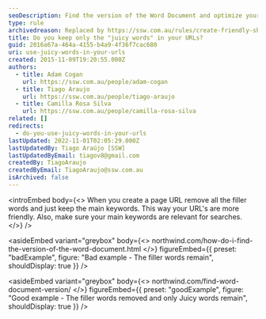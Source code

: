 ```yaml
---
seoDescription: Find the version of the Word Document and optimize your workflow with Northwind's step-by-step guide.
type: rule
archivedreason: Replaced by https://ssw.com.au/rules/create-friendly-short-urls and https://ssw.com.au/rules/relevant-words-on-links
title: Do you keep only the "juicy words" in your URLs?
guid: 2016a67a-464a-4155-b4a9-4f36f7cac680
uri: use-juicy-words-in-your-urls
created: 2015-11-09T19:20:55.000Z
authors:
  - title: Adam Cogan
    url: https://ssw.com.au/people/adam-cogan
  - title: Tiago Araujo
    url: https://ssw.com.au/people/tiago-araujo
  - title: Camilla Rosa Silva
    url: https://ssw.com.au/people/camilla-rosa-silva
related: []
redirects:
  - do-you-use-juicy-words-in-your-urls
lastUpdated: 2022-11-01T02:05:29.000Z
lastUpdatedBy: Tiago Araújo [SSW]
lastUpdatedByEmail: tiagov8@gmail.com
createdBy: TiagoAraujo
createdByEmail: TiagoAraujo@ssw.com.au
isArchived: false
---
```


<introEmbed
  body={<>
When you create a page URL remove all the filler words and just keep the main keywords. This way your URL's are more friendly. Also, make sure your main keywords are relevant for searches.
  </>}
/>

<asideEmbed
  variant="greybox"
  body={<>
    northwind.com/how-do-i-find-the-version-of-the-word-document.html
  </>}
  figureEmbed={{
    preset: "badExample",
    figure: "Bad example - The filler words remain",
    shouldDisplay: true
  }}
/>



<asideEmbed
  variant="greybox"
  body={<>
    northwind.com/find-word-document-version/
  </>}
  figureEmbed={{
    preset: "goodExample",
    figure: "Good example - The filler words removed and only Juicy words remain",
    shouldDisplay: true
  }}
/>
